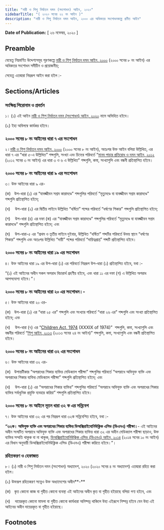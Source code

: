 ```yaml
---
title: "নারী ও শিশু নির্যাতন দমন (সংশোধন) আইন, ২০২০"
sidebarTitle: "( ২০২০ সনের ২২ নং আইন )"
description: "নারী ও শিশু নির্যাতন দমন আইন, ২০০০ এর অধিকতর সংশোধনকল্পে প্রণীত আইন"
---
```


**Date of Publication:** [ ২৬ নভেম্বর, ২০২০ ]

## Preamble

যেহেতু নিম্নবর্ণিত উদ্দেশ্যসমূহ পূরণকল্পে [নারী ও শিশু নির্যাতন দমন আইন, ২০০০](/act-835.html "নারী ও শিশু নির্যাতন দমন আইন, ২০০০") (২০০০ সনের ৮ নং আইন) এর অধিকতর সংশোধন সমীচীন ও প্রয়োজনীয়;

সেহেতু এতদ্বারা নিম্নরূপ আইন করা হইল :-

## Sections/Articles

### সংক্ষিপ্ত শিরোনাম ও প্রবর্তন

১। (১) এই আইন [নারী ও শিশু নির্যাতন দমন (সংশোধন) আইন, ২০২০](/act-1351.html "নারী ও শিশু নির্যাতন দমন (সংশোধন) আইন, ২০২০") নামে অভিহিত হইবে।

(২) ইহা অবিলম্বে কার্যকর হইবে।

### ২০০০ সনের ৮ নং আইনের ধারা ৭ এর সংশোধন

২।[নারী ও শিশু নির্যাতন দমন আইন, ২০০০](/act-835.html "নারী ও শিশু নির্যাতন দমন আইন, ২০০০") (২০০০ সনের ৮ নং আইন), অতঃপর উক্ত আইন বলিয়া উল্লিখিত, এর ধারা ৭ এর “ধারা ৫-এ উল্লিখিত” শব্দগুলি, সংখ্যা এবং চিহ্নের পরিবর্তে “[মানব পাচার প্রতিরোধ ও দমন আইন, ২০১২](/act-1086.html "মানব পাচার প্রতিরোধ ও দমন আইন, ২০১২") (২০১২ সনের ৩ নং আইন) এর ধারা ৩ ও ৬ এ উল্লিখিত” শব্দগুলি, কমা, সংখ্যাগুলি এবং বন্ধনী প্রতিস্থাপিত হইবে।

### ২০০০ সনের ৮ নং আইনের ধারা ৯ এর সংশোধন

৩। উক্ত আইনের ধারা ৯ এর-

(ক)   উপ-ধারা (১) এর “যাবজ্জীবন সশ্রম কারাদণ্ডে” শব্দগুলির পরিবর্তে “মৃত্যুদণ্ডে বা যাবজ্জীবন সশ্রম কারাদণ্ডে” শব্দগুলি প্রতিস্থাপিত হইবে;

(খ)    উপ-ধারা (২) এর দ্বিতীয় লাইনে উল্লিখিত “ধর্ষিতা” শব্দের পরিবর্তে “ধর্ষণের শিকার” শব্দগুলি প্রতিস্থাপিত হইবে;

(গ)    উপ-ধারা (৪) এর দফা (ক) এর “যাবজ্জীবন সশ্রম কারাদণ্ডে” শব্দগুলির পরিবর্তে “মৃত্যুদণ্ডে বা যাবজ্জীবন সশ্রম কারাদণ্ডে” শব্দগুলি প্রতিস্থাপিত হইবে; এবং

(ঘ)    উপ-ধারা-৫ এর “প্রথম ও তৃতীয় লাইনে দুইবার, উল্লিখিত “ধর্ষিতা” শব্দটির পরিবর্তে উভয় স্থানে “ধর্ষণের শিকার” শব্দগুলি এবং অতঃপর উল্লিখিত “দায়ী” শব্দের পরিবর্তে “দায়িত্বপ্রাপ্ত” শব্দটি প্রতিস্থাপিত হইবে।

### ২০০০ সনের ৮ নং আইনের ধারা ১৯ এর সংশোধন

৪। উক্ত আইনের ধারা ১৯ এর উপ-ধারা (১) এর পরিবর্তে নিম্নরূপ উপ-ধারা (১) প্রতিস্থাপিত হইবে, যথা :-

“(১) এই আইনের অধীন সকল অপরাধ বিচারার্থ গ্রহণীয় হইবে, এবং ধারা ১১ এর দফা (গ) এ উল্লিখিত অপরাধ আপসযোগ্য হইবে।”।

### ২০০০ সনের ৮ নং আইনের ধারা ২০ এর সংশোধন।-

৫। উক্ত আইনের ধারা ২০ এর-

(ক)   উপ-ধারা (১) এর “ধারা ২৫ এর” শব্দগুলি এবং সংখ্যার পরিবর্তে “ধারা ২৬ এর” শব্দগুলি এবং সংখ্যা প্রতিস্থাপিত হইবে; এবং

(খ)    উপ-ধারা (৭) এর “[Children Act, 1974](/act-470.html "Children Act, 1974") (XXXIX of 1974)”  শব্দগুলি, কমা, সংখ্যাগুলি এবং বন্ধনীর পরিবর্তে “[শিশু আইন, ২০১৩](/act-1119.html "শিশু আইন, ২০১৩") (২০১৩ সনের ২৪ নং আইন)” শব্দগুলি, কমা, সংখ্যাগুলি এবং বন্ধনী প্রতিস্থাপিত হইবে।

### ২০০০ সনের ৮ নং আইনের ধারা ৩২ এর সংশোধন

৬। উক্ত আইনের ধারা ৩২ এর-

(ক)   উপান্তটীকার “অপরাধের শিকার ব্যক্তির মেডিক্যাল পরীক্ষা” শব্দগুলির পরিবর্তে “অপরাধে অভিযুক্ত ব্যক্তি এবং অপরাধের শিকার ব্যক্তির মেডিক্যাল পরীক্ষা” শব্দগুলি প্রতিস্থাপিত হইবে; এবং

(খ)    উপ-ধারা (১) এর “অপরাধের শিকার ব্যক্তির” শব্দগুলির পরিবর্তে “অপরাধে অভিযুক্ত ব্যক্তি এবং অপরাধের শিকার ব্যক্তির সর্বাধুনিক প্রযুক্তি ব্যবহার করিয়া” শব্দগুলি প্রতিস্থাপিত হইবে।

### ২০০০ সনের ৮ নং আইনে নূতন ধারা ৩২ ক এর সন্নিবেশ

৭। উক্ত আইনের ধারা ৩২ এর পর নিম্নরূপ ধারা ৩২ক সন্নিবেশিত হইবে, যথা :-

**“৩২ক। অভিযুক্ত ব্যক্তি এবং অপরাধের শিকার ব্যক্তির ডিঅক্সিরাইবোনিউক্লিক এসিড (ডিএনএ) পরীক্ষা।**- এই আইনের অধীন সংঘটিত অপরাধে অভিযুক্ত ব্যক্তি এবং অপরাধের শিকার ব্যক্তির ধারা ৩২ এর অধীন মেডিক্যাল পরীক্ষা ছাড়াও, উক্ত ব্যক্তির সম্মতি থাকুক বা না থাকুক, [ডিঅক্সিরাইবোনিউক্লিক এসিড (ডিএনএ) আইন, ২০১৪](/act-1151.html "ডিঅক্সিরাইবোনিউক্লিক এসিড (ডিএনএ) আইন, ২০১৪") (২০১৪ সনের ১০ নং আইন) এর বিধান অনুযায়ী ডিঅক্সিরাইবোনিউক্লিক এসিড (ডিএনএ) পরীক্ষা করিতে হইবে।”।

### রহিতকরণ ও হেফাজত

৮। (১) নারী ও শিশু নির্যাতন দমন (সংশোধন) অধ্যাদেশ, ২০২০ (২০২০ সনের ৪ নং অধ্যাদেশ) এতদ্বারা রহিত করা হইল।

(২) উক্তরূপ রহিতকরণ সত্ত্বেও উক্ত অধ্যাদেশের অধীন**-**

(ক)   কৃত কোনো কাজ বা গৃহীত কোনো ব্যবস্থা এই আইনের অধীন কৃত বা গৃহীত হইয়াছে বলিয়া গণ্য হইবে, এবং

(খ)    দায়েরকৃত কোনো মামলা বা গৃহীত কোনো কার্যধারা অনিষ্পন্ন থাকিলে উহা এইরূপে নিষ্পন্ন হইবে যেন উহা এই আইনের অধীন দায়েরকৃত বা গৃহীত হইয়াছে।

## Footnotes
